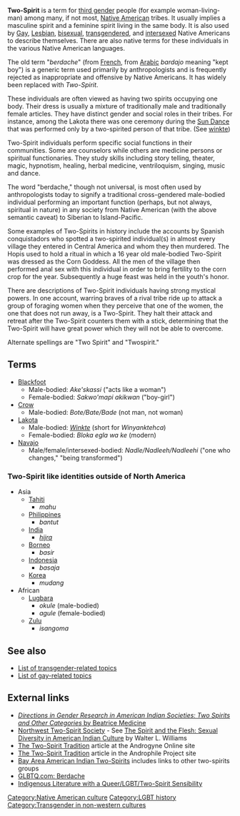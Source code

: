 '''Two-Spirit''' is a term for [[third gender]] people (for example woman-living-man) among many, if not most, [[Native American]] tribes. It usually implies a masculine spirit and a feminine spirit living in the same body. It is also used by [[Gay]], [[Lesbian]], [[bisexual]], [[transgendered]], and [[intersexed]] Native Americans to describe themselves. There are also native terms for these individuals in the various Native American languages.

The old term "''berdache''" (from [[French language|French]], from [[Arabic language|Arabic]] ''bardajo'' meaning "kept boy") is a generic term used primarily by anthropologists and is frequently rejected as inappropriate and offensive by Native Americans. It has widely been replaced with ''Two-Spirit''.

These individuals are often viewed as having two spirits occupying one body.  Their dress is usually a mixture of traditionally male and traditionally female articles.  They have distinct gender and social roles in their tribes.  For instance, among the Lakota there was one ceremony during the [[Sun Dance]] that was performed only by a two-spirited person of that tribe. (See [[winkte]])

Two-Spirit individuals perform specific social functions in their communities. Some are counselors while others are medicine persons or spiritual functionaries. They study skills including story telling, theater, magic, hypnotism, healing, herbal medicine, ventriloquism, singing, music and dance.

The word "berdache," though not universal, is most often used by anthropologists today to signify a traditional cross-gendered male-bodied individual performing an important function (perhaps, but not always, spiritual in nature) in any society from Native American (with the above semantic caveat) to Siberian to Island-Pacific.

Some examples of Two-Spirits in history include the accounts by Spanish conquistadors who spotted a two-spirited individual(s) in almost every village they entered in Central America and whom they then murdered. The Hopis used to hold a ritual in which a 16 year old male-bodied Two-Spirit was dressed as the Corn Goddess. All the men of the village then performed anal sex with this individual in order to bring fertility to the corn crop for the year. Subsequently a huge feast was held in the youth's honor.

There are descriptions of Two-Spirit individuals having strong mystical powers. In one account, warring braves of a rival tribe ride up to attack a group of foraging women when they perceive that one of the women, the one that does not run away, is a Two-Spirit. They halt their attack and retreat after the Two-Spirit counters them with a stick, determining that the Two-Spirit will have great power which they will not be able to overcome.

Alternate spellings are "Two Spirit" and "Twospirit."

==Terms==
*[[Blackfoot]]
**Male-bodied: ''Ake'skassi'' ("acts like a woman")
**Female-bodied: ''Sakwo'mapi akikwan'' ("boy-girl")
*[[Crow]]
**Male-bodied: ''Bote/Bate/Bade'' (not man, not woman)
*[[Lakota]]
**Male-bodied: [[winkte|''Winkte'']] (short for ''Winyanktehca'')
**Female-bodied: ''Bloka egla wa ke'' (modern)
*[[Navajo]]
**Male/female/intersexed-bodied: ''Nadle/Nadleeh/Nadleehi'' ("one who changes," "being transformed")

===Two-Spirit like identities outside of North America===
*Asia
**[[Tahiti]]
***''mahu''
**[[Philippines]]
***''bantut''
**[[India]]
***[[Hijra (India)|''hijra'']]
**[[Borneo]]
***''basir''
**[[Indonesia]]
***''basaja''
**[[Korea]]
***''mudang''
*African
**[[Lugbara]]
***''okule'' (male-bodied)
***''agule'' (female-bodied)
**[[Zulu]]
***''isangoma''

==See also==
* [[List of transgender-related topics]]
* [[List of gay-related topics]]

==External links==
*[http://www.ac.wwu.edu/~culture/medicine.htm ''Directions in Gender Research in American Indian Societies: Two Spirits and Other Categories'' by Beatrice Medicine]
*[http://www.nwtwospiritsociety.org/ Northwest Two-Spirit Society] - See [http://www.ifge.org/books/spirit_and_flesh.htm The Spirit and the Flesh: Sexual Diversity in American Indian Culture] by Walter L. Williams 
*[http://androgyne.0catch.com/2spiritx.htm The Two-Spirit Tradition] article at the Androgyne Online site
*[http://www.androphile.org/preview/Culture/NativeAmerica/amerindian.htm The Two-Spirit Tradition] article in the Androphile Project site
*[http://www.baaits.org Bay Area American Indian Two-Spirits] includes links to other two-spirits groups
*[http://www.glbtq.com/social-sciences/berdache.html GLBTQ.com: Berdache]
*[http://oncampus.richmond.edu/faculty/ASAIL/Two-Spirit.htm Indigenous Literature with a Queer/LGBT/Two-Spirit Sensibility] 

[[Category:Native American culture]]
[[Category:LGBT history]]
[[Category:Transgender in non-western cultures]]